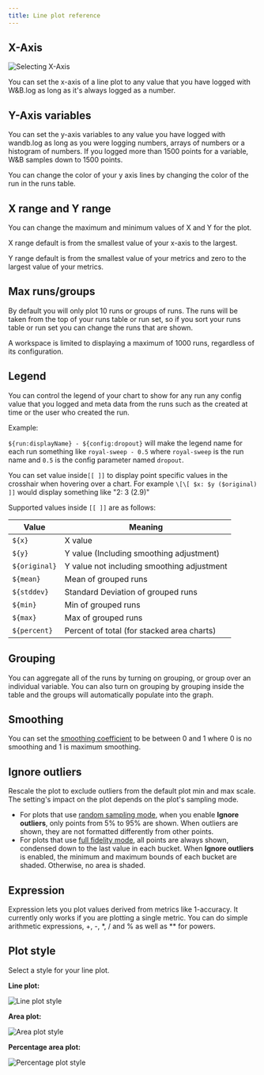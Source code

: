 ```yaml
---
title: Line plot reference
---
```


## X-Axis

<Frame>
    <img src="/images/app_ui/reference_x_axis.png" alt="Selecting X-Axis"  />
</Frame>

You can set the x-axis of a line plot to any value that you have logged with W&B.log as long as it's always logged as a number.

## Y-Axis variables

You can set the y-axis variables to any value you have logged with wandb.log as long as you were logging numbers, arrays of numbers or a histogram of numbers. If you logged more than 1500 points for a variable, W&B samples down to 1500 points.

<Note>
You can change the color of your y axis lines by changing the color of the run in the runs table.
</Note>

## X range and Y range

You can change the maximum and minimum values of X and Y for the plot.

X range default is from the smallest value of your x-axis to the largest.

Y range default is from the smallest value of your metrics and zero to the largest value of your metrics.

## Max runs/groups

By default you will only plot 10 runs or groups of runs. The runs will be taken from the top of your runs table or run set, so if you sort your runs table or run set you can change the runs that are shown.

<Note>
A workspace is limited to displaying a maximum of 1000 runs, regardless of its configuration.
</Note>

## Legend

You can control the legend of your chart to show for any run any config value that you logged and meta data from the runs such as the created at time or the user who created the run.

Example:

`${run:displayName} - ${config:dropout}` will make the legend name for each run something like `royal-sweep - 0.5` where `royal-sweep` is the run name and `0.5` is the config parameter named `dropout`.

You can set value inside`[[ ]]` to display point specific values in the crosshair when hovering over a chart. For example `\[\[ $x: $y ($original) ]]` would display something like "2: 3 (2.9)"

Supported values inside `[[ ]]` are as follows:

| Value         | Meaning                                    |
| ------------  | ------------------------------------------ |
| `${x}`        | X value                                    |
| `${y}`        | Y value (Including smoothing adjustment)   |
| `${original}` | Y value not including smoothing adjustment |
| `${mean}`     | Mean of grouped runs                       |
| `${stddev}`   | Standard Deviation of grouped runs         |
| `${min}`      | Min of grouped runs                        |
| `${max}`      | Max of grouped runs                        |
| `${percent}`  | Percent of total (for stacked area charts) |

## Grouping

You can aggregate all of the runs by turning on grouping, or group over an individual variable. You can also turn on grouping by grouping inside the table and the groups will automatically populate into the graph.

## Smoothing

You can set the [smoothing coefficient](/models/support/formula_smoothing_algorithm/) to be between 0 and 1 where 0 is no smoothing and 1 is maximum smoothing.


## Ignore outliers

Rescale the plot to exclude outliers from the default plot min and max scale. The setting's impact on the plot depends on the plot's sampling mode.

- For plots that use [random sampling mode](/models/app/features/panels/line-plot/sampling/#random-sampling), when you enable **Ignore outliers**, only points from 5% to 95% are shown. When outliers are shown, they are not formatted differently from other points.
- For plots that use [full fidelity mode](/models/app/features/panels/line-plot/sampling/#full-fidelity), all points are always shown, condensed down to the last value in each bucket. When **Ignore outliers** is enabled, the minimum and maximum bounds of each bucket are shaded. Otherwise, no area is shaded.

## Expression

Expression lets you plot values derived from metrics like 1-accuracy. It currently only works if you are plotting a single metric. You can do simple arithmetic expressions, +, -, \*, / and % as well as \*\* for powers.

## Plot style

Select a style for your line plot.

**Line plot:**

<Frame>
    <img src="/images/app_ui/plot_style_line_plot.png" alt="Line plot style"  />
</Frame>

**Area plot:**

<Frame>
    <img src="/images/app_ui/plot_style_area_plot.png" alt="Area plot style"  />
</Frame>

**Percentage area plot:**

<Frame>
    <img src="/images/app_ui/plot_style_percentage_plot.png" alt="Percentage plot style"  />
</Frame>
